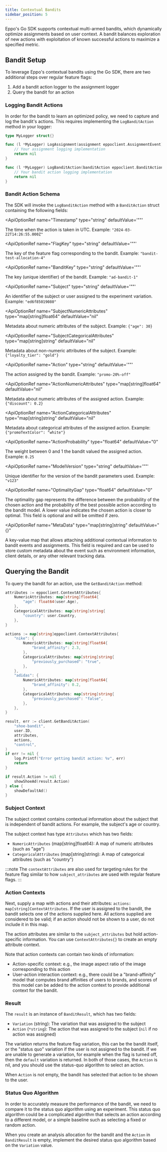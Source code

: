 ```yaml
---
title: Contextual Bandits
sidebar_position: 5
---
```



Eppo's Go SDK supports contextual multi-armed bandits, which dynamically optimize assignments based on user context. A bandit balances exploration of new actions with exploitation of known successful actions to maximize a specified metric.

## Bandit Setup

To leverage Eppo's contextual bandits using the Go SDK, there are two additional steps over regular feature flags:
1. Add a bandit action logger to the assignment logger
2. Query the bandit for an action

### Logging Bandit Actions

In order for the bandit to learn an optimized policy, we need to capture and log the bandit's actions.
This requires implementing the `LogBanditAction` method in your logger:

```go
type MyLogger struct{}

func (l *MyLogger) LogAssignment(assignment eppoclient.AssignmentEvent) error {
    // Your assignment logging implementation
    return nil
}

func (l *MyLogger) LogBanditAction(banditAction eppoclient.BanditAction) error {
    // Your bandit action logging implementation
    return nil
}
```

### Bandit Action Schema

The SDK will invoke the `LogBanditAction` method with a `BanditAction` struct containing the following fields:

<ApiOptionRef 
  name="Timestamp"
  type="string"
  defaultValue='""'
>

The time when the action is taken in UTC. Example: `"2024-03-22T14:26:55.000Z"`
</ApiOptionRef>

<ApiOptionRef 
  name="FlagKey"
  type="string"
  defaultValue='""'
>

The key of the feature flag corresponding to the bandit. Example: `"bandit-test-allocation-4"`
</ApiOptionRef>

<ApiOptionRef 
  name="BanditKey"
  type="string"
  defaultValue='""'
>

The key (unique identifier) of the bandit. Example: `"ad-bandit-1"`
</ApiOptionRef>

<ApiOptionRef 
  name="Subject"
  type="string"
  defaultValue='""'
>

An identifier of the subject or user assigned to the experiment variation. Example: `"ed6f85019080"`
</ApiOptionRef>

<ApiOptionRef 
  name="SubjectNumericAttributes"
  type="map[string]float64"
  defaultValue="nil"
>

Metadata about numeric attributes of the subject. Example: `{"age": 30}`
</ApiOptionRef>

<ApiOptionRef 
  name="SubjectCategoricalAttributes"
  type="map[string]string"
  defaultValue="nil"
>

Metadata about non-numeric attributes of the subject. Example: `{"loyalty_tier": "gold"}`
</ApiOptionRef>

<ApiOptionRef 
  name="Action"
  type="string"
  defaultValue='""'
>

The action assigned by the bandit. Example: `"promo-20%-off"`
</ApiOptionRef>

<ApiOptionRef 
  name="ActionNumericAttributes"
  type="map[string]float64"
  defaultValue="nil"
>

Metadata about numeric attributes of the assigned action. Example: `{"discount": 0.2}`
</ApiOptionRef>

<ApiOptionRef 
  name="ActionCategoricalAttributes"
  type="map[string]string"
  defaultValue="nil"
>

Metadata about categorical attributes of the assigned action. Example: `{"promoTextColor": "white"}`
</ApiOptionRef>

<ApiOptionRef 
  name="ActionProbability"
  type="float64"
  defaultValue="0"
>

The weight between 0 and 1 the bandit valued the assigned action. Example: `0.25`
</ApiOptionRef>

<ApiOptionRef 
  name="ModelVersion"
  type="string"
  defaultValue='""'
>

Unique identifier for the version of the bandit parameters used. Example: `"v123"`
</ApiOptionRef>

<ApiOptionRef 
  name="OptimalityGap"
  type="float64"
  defaultValue="0"
>
  The optimality gap represents the difference between the probability of the chosen action and the probability of the best possible action according to the bandit model. A lower value indicates the chosen action is closer to optimal. This field is optional and will be omitted if zero.
</ApiOptionRef>

<ApiOptionRef 
  name="MetaData"
  type="map[string]string"
  defaultValue="{}"
>
  A key-value map that allows attaching additional contextual information to bandit events and assignments. This field is required and can be used to store custom metadata about the event such as environment information, client details, or any other relevant tracking data.
</ApiOptionRef>

## Querying the Bandit

To query the bandit for an action, use the `GetBanditAction` method:

```go
attributes := eppoclient.ContextAttributes{
    NumericAttributes: map[string]float64{
        "age": float64(user.Age),
    },
    CategoricalAttributes: map[string]string{
        "country": user.Country,
    },
}

actions := map[string]eppoclient.ContextAttributes{
    "nike": {
        NumericAttributes: map[string]float64{
            "brand_affinity": 2.3,
        },
        CategoricalAttributes: map[string]string{
            "previously_purchased": "true",
        },
    },
    "adidas": {
        NumericAttributes: map[string]float64{
            "brand_affinity": 0.2,
        },
        CategoricalAttributes: map[string]string{
            "previously_purchased": "false",
        },
    },
}

result, err := client.GetBanditAction(
    "shoe-bandit",
    user.ID,
    attributes,
    actions,
    "control",
)
if err != nil {
    log.Printf("Error getting bandit action: %v", err)
    return
}

if result.Action != nil {
    showShoeAd(result.Action)
} else {
    showDefaultAd()
}
```

### Subject Context

The subject context contains contextual information about the subject that is independent of bandit actions.
For example, the subject's age or country.

The subject context has type `Attributes` which has two fields:
- `NumericAttributes` (map[string]float64): A map of numeric attributes (such as "age")
- `CategoricalAttributes` (map[string]string): A map of categorical attributes (such as "country")

:::note
The `contextAttributes` are also used for targeting rules for the feature flag similar to how `subject_attributes` are used with regular feature flags.
:::

### Action Contexts

Next, supply a map with actions and their attributes: `actions: map[string]ContextAttributes`.
If the user is assigned to the bandit, the bandit selects one of the actions supplied here.
All actions supplied are considered to be valid; if an action should not be shown to a user, do not include it in this map.

The action attributes are similar to the `subject_attributes` but hold action-specific information.
You can use `ContextAttributes{}` to create an empty attribute context.

Note that action contexts can contain two kinds of information:
- Action-specific context: e.g., the image aspect ratio of the image corresponding to this action
- User-action interaction context: e.g., there could be a "brand-affinity" model that computes brand affinities of users to brands, and scores of this model can be added to the action context to provide additional context for the bandit.

### Result

The `result` is an instance of `BanditResult`, which has two fields:
- `Variation` (string): The variation that was assigned to the subject
- `Action` (`*string`): The action that was assigned to the subject (`nil` if no action was assigned)

The variation returns the feature flag variation, this can be the bandit itself, or the "status quo" variation if the user is not assigned to the bandit.
If we are unable to generate a variation, for example when the flag is turned off, then the `default` variation is returned.
In both of those cases, the `Action` is nil, and you should use the status-quo algorithm to select an action.

When `Action` is not empty, the bandit has selected that action to be shown to the user.

### Status Quo Algorithm

In order to accurately measure the performance of the bandit, we need to compare it to the status quo algorithm using an experiment.
This status quo algorithm could be a complicated algorithm that selects an action according to a different model, or a simple baseline such as selecting a fixed or random action.

When you create an analysis allocation for the bandit and the `Action` in `BanditResult` is empty, implement the desired status quo algorithm based on the `Variation` value.
